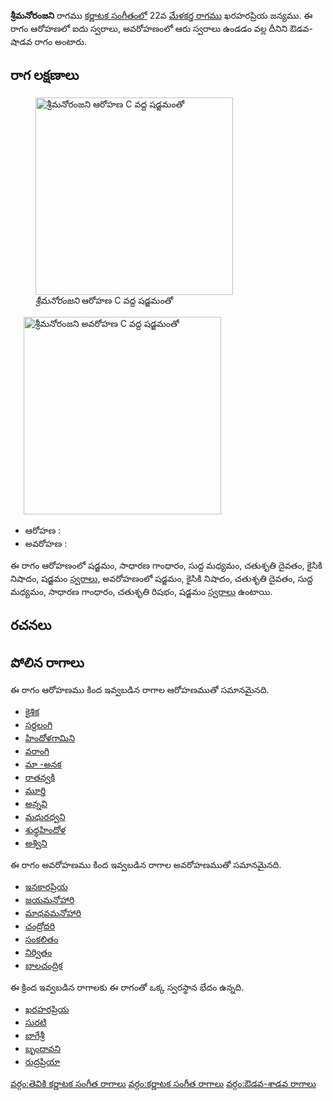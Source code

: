 {{Infobox ragam
	| name          	= శ్రీమనోరంజని
	| synonym	    	= 
	| mela          	= 
	| chakra        	= 
	| janaka        	= 
	| type          	= ఔడవ-శాడవ
	| arohanam      	= {{svaraC|S|G2|M1|D2|N2|S'}} 
	| avarohanam    	= {{svaraC|S'|N2|D2|M1|G2|R2|S}}
	| jeeva         	=
	| chhaya        	=
	| nyasa         	=
	| vishesha      	= 
	| equivalent  		= 
}}
{{కర్ణాటక సంగీత రాగాలు}}
'''శ్రీమనోరంజని''' రాగము [[కర్ణాటక సంగీతం]]లో 22వ [[మేళకర్త రాగము]] ఖరహరప్రియ జన్యము.  ఈ రాగం ఆరోహణలో ఐదు స్వరాలు, అవరోహణంలో ఆరు స్వరాలు ఉండడం వల్ల దీనిని ఔడవ-షాడవ రాగం అంటారు.


==రాగ లక్షణాలు==
[[Image:shrimanoranjani_ar_kb2wiki.png|thumb|right|316px|''శ్రీమనోరంజని'' ఆరోహణ C వద్ద షడ్జమంతో]]
	[[Image:shrimanoranjani_av_kb2wiki.png|thumb|right|316px|''శ్రీమనోరంజని'' అవరోహణ C వద్ద షడ్జమంతో]]

* ఆరోహణ : {{svaraC|S|G2|M1|D2|N2|S'}} 
* అవరోహణ : {{svaraC|S'|N2|D2|M1|G2|R2|S}}

ఈ రాగం ఆరోహణంలో షడ్జమం, సాధారణ  గాంధారం, సుద్ద మధ్యమం, చతుశృతి దైవతం, కైసికి నిషాదం, షడ్జమం [[స్వరాలు]], అవరోహణంలో షడ్జమం, కైసికి నిషాదం, చతుశృతి దైవతం, సుద్ద మధ్యమం, సాధారణ  గాంధారం, చతుశృతి రిషభం, షడ్జమం [[స్వరాలు]] ఉంటాయి.

==రచనలు==



==పోలిన రాగాలు==
ఈ రాగం ఆరోహణము కింద ఇవ్వబడిన రాగాల ఆరోహణముతో సమానమైనది.
* [[ కైశిక]]
* [[సర్దలంగి]]
* [[హిందోళగామిని]]
* [[వరాంగి]]
* [[మా -అనక]]
* [[రాతన్వకి]]
* [[మూర్తి]]
* [[అన్నవి]]
* [[మధురధ్వని]]
* [[శుధ్ధహిందోళ]]
* [[అశ్విని]]

ఈ రాగం అవరోహణము కింద ఇవ్వబడిన రాగాల అవరోహణముతో సమానమైనది.
* [[ఇనకారప్రియ]]
* [[జయమనోహారి]]
* [[మాధవమనోహారి]]
* [[చంద్రోదరి]]
* [[సంకలితం]]
* [[నిర్వితం]]
* [[బాలచంద్రిక]]

ఈ క్రింద ఇవ్వబడిన రాగాలకు ఈ రాగంతో ఒక్క స్వరస్థాన భేదం ఉన్నది.
* [[ఖరహరప్రియ]]
* [[సురటి]]
* [[బాగేశ్రీ]]
* [[బృందావని]]
* [[రుద్రప్రియా]]



[[వర్గం:తెవికి కర్ణాటక సంగీత రాగాలు]]
[[వర్గం:కర్ణాటక సంగీత రాగాలు]]
[[వర్గం:ఔడవ-శాడవ రాగాలు]]
